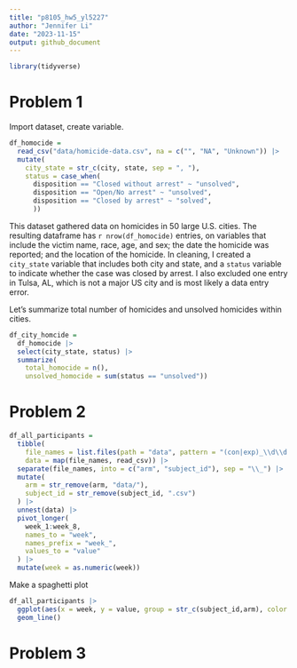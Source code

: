 ```yaml
---
title: "p8105_hw5_yl5227"
author: "Jennifer Li"
date: "2023-11-15"
output: github_document
---
```


```r
library(tidyverse)
```

# Problem 1

Import dataset, create variable.

```r
df_homocide = 
  read_csv("data/homicide-data.csv", na = c("", "NA", "Unknown")) |> 
  mutate(
    city_state = str_c(city, state, sep = ", "),
    status = case_when(
      disposition == "Closed without arrest" ~ "unsolved",
      disposition == "Open/No arrest" ~ "unsolved",
      disposition == "Closed by arrest" ~ "solved",
      ))
```

This dataset gathered data on homicides in 50 large U.S. cities. The resulting dataframe has `r nrow(df_homocide)` entries, on variables that include the victim name, race, age, and sex; the date the homicide was reported; and the location of the homicide. In cleaning, I created a `city_state` variable that includes both city and state, and a `status` variable to indicate whether the case was closed by arrest. I also excluded one entry in Tulsa, AL, which is not a major US city and is most likely a data entry error.

Let's summarize total number of homicides and unsolved homicides within cities.

```r
df_city_homcide =
  df_homocide |> 
  select(city_state, status) |> 
  summarize(
    total_homocide = n(),
    unsolved_homocide = sum(status == "unsolved"))
```


# Problem 2

```r
df_all_participants =
  tibble(
    file_names = list.files(path = "data", pattern = "(con|exp)_\\d\\d.csv", full.names = TRUE),
    data = map(file_names, read_csv)) |> 
  separate(file_names, into = c("arm", "subject_id"), sep = "\\_") |> 
  mutate(
    arm = str_remove(arm, "data/"),
    subject_id = str_remove(subject_id, ".csv")
  ) |> 
  unnest(data) |> 
  pivot_longer(
    week_1:week_8,
    names_to = "week",
    names_prefix = "week_",
    values_to = "value"
  ) |> 
  mutate(week = as.numeric(week))
```


Make a spaghetti plot

```r
df_all_participants |> 
  ggplot(aes(x = week, y = value, group = str_c(subject_id,arm), color = arm)) +
  geom_line()
```



# Problem 3

```r




```

